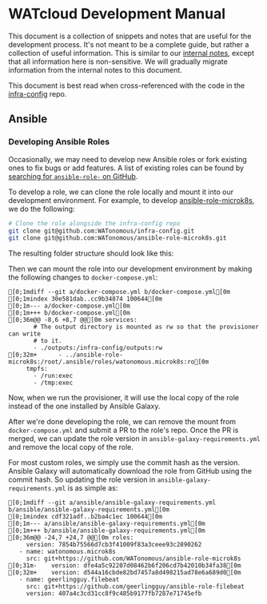 # WATcloud Development Manual

This document is a collection of snippets and notes that are useful for the development process.
It's not meant to be a complete guide, but rather a collection of useful information.
This is similar to our [internal notes](https://github.com/WATonomous/infra-notes), except that
all information here is non-sensitive. We will gradually migrate information from the internal notes to
this document.

This document is best read when cross-referenced with the code in the [infra-config](https://github.com/WATonomous/infra-config) repo.

## Ansible

### Developing Ansible Roles

Occasionally, we may need to develop new Ansible roles or fork existing ones to fix bugs or add features.
A list of existing roles can be found by [searching for `ansible-role-` on GitHub](https://github.com/WATonomous?q=ansible-role-&type=all&language=&sort=).

To develop a role, we can clone the role locally and mount it into our development environment.
For example, to develop [ansible-role-microk8s](https://github.com/WATonomous/ansible-role-microk8s),
we do the following:

```bash
# Clone the role alongside the infra-config repo
git clone git@github.com:WATonomous/infra-config.git
git clone git@github.com:WATonomous/ansible-role-microk8s.git
```

The resulting folder structure should look like this:


<FileTree>
  <FileTree.Folder name="infra-config" defaultOpen>
    <FileTree.File name="docker-compose.yml" />
    <FileTree.File name="ansible-galaxy-requirements.yml" />
    <FileTree.File name="... other files" />
  </FileTree.Folder>
  <FileTree.Folder name="ansible-role-microk8s" />
</FileTree>

Then we can mount the role into our development environment by making the following changes to `docker-compose.yml`:

```ansi
[0;1mdiff --git a/docker-compose.yml b/docker-compose.yml[0m
[0;1mindex 30e581dab..cc9b34874 100644[0m
[0;1m--- a/docker-compose.yml[0m
[0;1m+++ b/docker-compose.yml[0m
[0;36m@@ -8,6 +8,7 @@[0m services:
       # The output directory is mounted as rw so that the provisioner can write
       # to it.
       - ./outputs:/infra-config/outputs:rw
[0;32m+      - ../ansible-role-microk8s:/root/.ansible/roles/watonomous.microk8s:ro[0m
     tmpfs:
       - /run:exec
       - /tmp:exec
```

Now, when we run the provisioner, it will use the local copy of the role instead of the one installed by Ansible Galaxy.

After we're done developing the role, we can remove the mount from `docker-compose.yml` and submit a PR to the role's repo. Once the PR is merged, we can update the role version in `ansible-galaxy-requirements.yml` and remove the local copy of the role.

For most custom roles, we simply use the commit hash as the version. Ansible Galaxy will automatically
download the role from GitHub using the commit hash. So updating the role version in `ansible-galaxy-requirements.yml` is
as simple as:

```ansi
[0;1mdiff --git a/ansible/ansible-galaxy-requirements.yml b/ansible/ansible-galaxy-requirements.yml[0m
[0;1mindex cdf321adf..b2ba4c1ec 100644[0m
[0;1m--- a/ansible/ansible-galaxy-requirements.yml[0m
[0;1m+++ b/ansible/ansible-galaxy-requirements.yml[0m
[0;36m@@ -24,7 +24,7 @@[0m roles:
     version: 7854b75566d7cb3f41009f83a3ceee93c2890262
   - name: watonomous.microk8s
     src: git+https://github.com/WATonomous/ansible-role-microk8s
[0;31m-    version: dfe4a5c92207d08462b6f206cd7b42010b34fa38[0m
[0;32m+    version: d544a16cbde82bd7457a8d498215ad78e6a689d0[0m
   - name: geerlingguy.filebeat
     src: git+https://github.com/geerlingguy/ansible-role-filebeat
     version: 407a4c3cd31cc8f9c485b9177fb7287e71745efb
```
